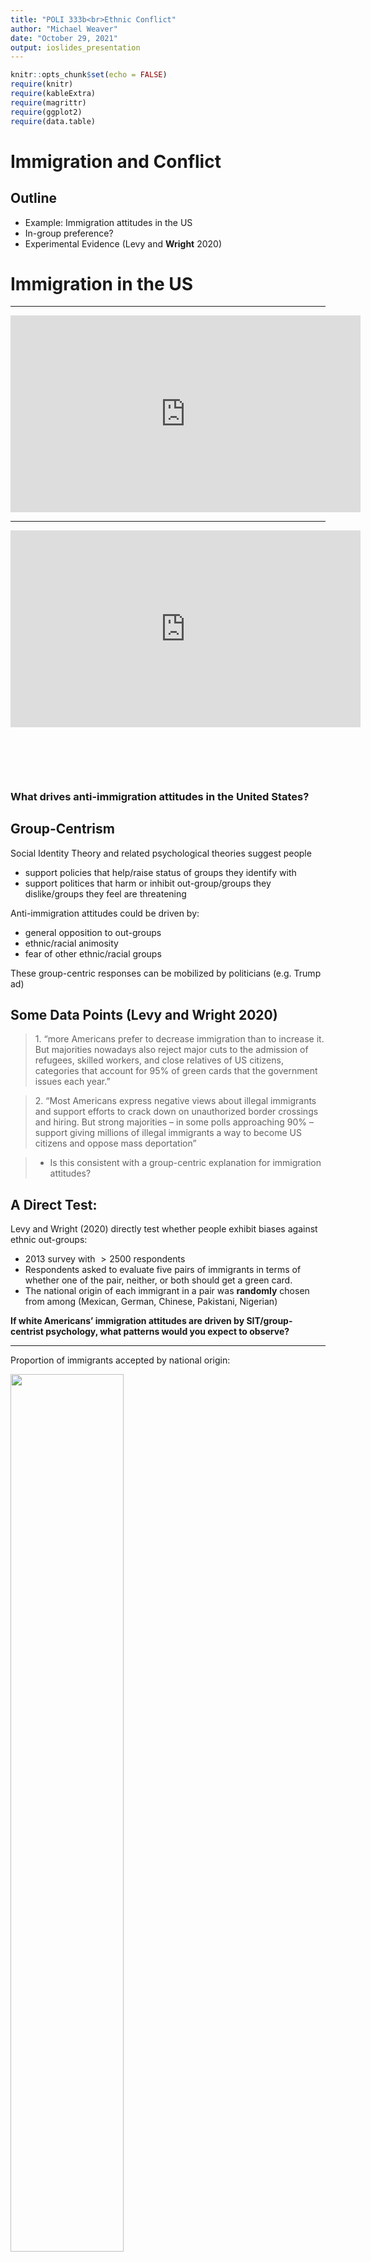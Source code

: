 ```yaml
---
title: "POLI 333b<br>Ethnic Conflict"
author: "Michael Weaver"
date: "October 29, 2021"
output: ioslides_presentation
---
```


```r
knitr::opts_chunk$set(echo = FALSE)
require(knitr)
require(kableExtra)
require(magrittr)
require(ggplot2)
require(data.table)
```

# Immigration and Conflict

## Outline

- Example: Immigration attitudes in the US
- In-group preference?
- Experimental Evidence (Levy and **Wright** 2020)

# Immigration in the US

---

<iframe width="560" height="315" src="https://www.youtube.com/embed/A8dL-uaqv_M" title="YouTube video player" frameborder="0" allow="accelerometer; autoplay; clipboard-write; encrypted-media; gyroscope; picture-in-picture" allowfullscreen></iframe>

---

<iframe width="560" height="315" src="https://www.youtube.com/embed/1DhAzZ4jVuU" title="YouTube video player" frameborder="0" allow="accelerometer; autoplay; clipboard-write; encrypted-media; gyroscope; picture-in-picture" allowfullscreen></iframe>

## {.centered}

<br>

<br>

### **What drives anti-immigration attitudes in the United States?**

## Group-Centrism

Social Identity Theory and related psychological theories suggest people

- support policies that help/raise status of groups they identify with
- support politices that harm or inhibit out-group/groups they dislike/groups they feel are threatening

Anti-immigration attitudes could be driven by:

- general opposition to out-groups
- ethnic/racial animosity
- fear of other ethnic/racial groups

These group-centric responses can be mobilized by politicians (e.g. Trump ad)

## Some Data Points (Levy and Wright 2020)

> $1.$ "more Americans prefer to decrease immigration than to increase it. But majorities nowadays also reject major cuts to the admission of refugees, skilled workers, and close relatives of US citizens, categories that account for 95% of green cards that the government issues each year."

> $2.$ "Most Americans express negative views about illegal immigrants and support efforts to crack down on unauthorized border crossings and hiring. But strong majorities – in some polls approaching 90% – support giving millions of illegal immigrants a way to become US citizens and oppose mass deportation"

>- Is this consistent with a group-centric explanation for immigration attitudes?

## A Direct Test:

Levy and Wright (2020) directly test whether people exhibit biases against ethnic out-groups:

- 2013 survey with $>2500$ respondents
- Respondents asked to evaluate five pairs of immigrants in
terms of whether one of the pair, neither, or both should get a green card.
- The national origin of each immigrant in a pair was **randomly** chosen from among (Mexican, German, Chinese, Pakistani, Nigerian)

**If white Americans' immigration attitudes are driven by SIT/group-centrist psychology, what patterns would you expect to observe?**

---

Proportion of immigrants accepted by national origin:

<img src = "./wright_7.png" width = 60%>

**How do these results compare to your expectations?**

## A Direct Test:

In this experiment, they also randomly varied six *other* attributes of the immigrants:

- legality of immigration status
- recent employment status (mostly employed, mostly unemployed)
- English proﬁciency (ﬂuent English, broken English, does not speak
English)
- education (high school degree or less, some university, university degree)
- age (30–70)
- religion (Christian, Muslim, or not religious)

---

These other attributes matter quite a bit more...

<img src = "./wright_6.png" width = 80%>

What is going on here?

## Civic Fairness

Levy and Wright argue that:

1. People have a set of value around *civic fairness*: "a set of normative beliefs about what current and aspiring members owe their political communities and what these communities owe them in return."
2. When making decisions about immigration, they draw upon their civic fairness values **and** the informational context (what is the choice/policy; what do they know about the immigrants?) to make a decision.

## Civic Fairness

There are several different sets of civic fairness values; norms about **functional** and **formal** assimilation are widely prevalent. 

<img src = "./wright_1.png" width = 80%>

## Civic Fairness

Because civic fairness values are (a) important to people (emotional) and (b) easily accessible (cognitive):

- political elites frame messages about immigration and immigration policy in terms of these values.
- people infer which fairness values are relevant from political messages
- take a position based on *where they stand on the "relevant" values*

Recall: Trump ad, Prop 187

## What About Ethnicity?

In a random sample of 888 news stories about immigration:

- 74% included some kind of ethnic cue (nationality/ethnicity of migrants)
- 94% contained one or more references to civic fairness values

Political messaging may work to conflate values and ethnicity:

- When politicians or media stigmatize Latino immigrants (unemployed, illegal, not speaking english, dangerous), it may generate ethnic stereotypes about **civic fairness norm compliance**
- These negative stereotypes are still a form of ethnic prejudice

## Role of Prejudice

If Group-centric accounts are correct:

- negative stereotypes result from cognitive need to elevate in-group over out-group
- information that runs counter to stereotype should not matter, because people **prefer to discriminate**

If Civic Fairness account is correct:

- people will draw upon available ethnic stereotypes about civic fairness compliance when they lack  information about specific immigrants/immigration policies
- when specific information about immigrants/policy compliance with civic fairness is available, ethnicity should not matter (people engage in **statistical discrimination**) 


## A Direct Test:

If Levy and Wright are correct, and civic fairness values are what drive immigration attitudes:

- May observe that when there is **absence** of information with value compliance (legal, employed), there may be discrimination against ethnic others (stereotypes inform beliefs about value compliance)
- When information on value compliance is **present**, discrimination should disappear (stereotypes no longer "useful" information)

## A Direct Test:

In another experiment, survey respondents are asked to decide whether one immigrant should be given path to legal status.

Randomly assign...

1. Race/Ethnicity of immigrant:
    - either: German (Johan), Mexican (Juan), or Chinese (Yuan)
2. Information about the immigrant:
    - half **only learn** immigrant is 30 y/o, in US illegally for 2 years
    - other half **additionally learn** immigrant *speaks english*, *works as waiter*


---

<img src = "./wright_4.png" width = 80%>

Information erases ethnic bias $\xrightarrow{suggests}$ ethnic stereotypes as heuristic

## A Direct Test:

In another experiment:

Respondents are asked to choose whether to support a policy of admitting 100,000 more immigrants per year.

Randomization:

- whether they are told the immigrants will be from (Europe/Latin America)
- whether they are told no further details/told that policy requires immigrants to have job, know English, pass criminal background check


---

<img src = "./wright_5.png" width = 100%>

When immigration policy details more clear, ethnic bias disappears

## Are value applied unevenly:


<img src = "./wright_3.png" width = 80%>


Maybe norms about civic fairness are applied unevenly across ethnic/racial groups?

# Conclusion

## Conclusion:

1. SIT/out-group bias does not explain immigration attitudes well
2. Other cultural values about civic fairness matter
3. **BUT** negative stereotypes about groups determine **how values are applied**

Raises key question:

- How do people develop/change stereotypes?
- Puts a focus on **structural** understanding of ethnicity
    - media representations, ways of thinking/talking about ethnic groups
